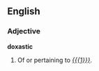 ==English==

===Adjective===
'''doxastic'''

# Of or pertaining to ''[[{{{1}}}]]''.
#:''{{{2|<!-- example sentence -->}}}''